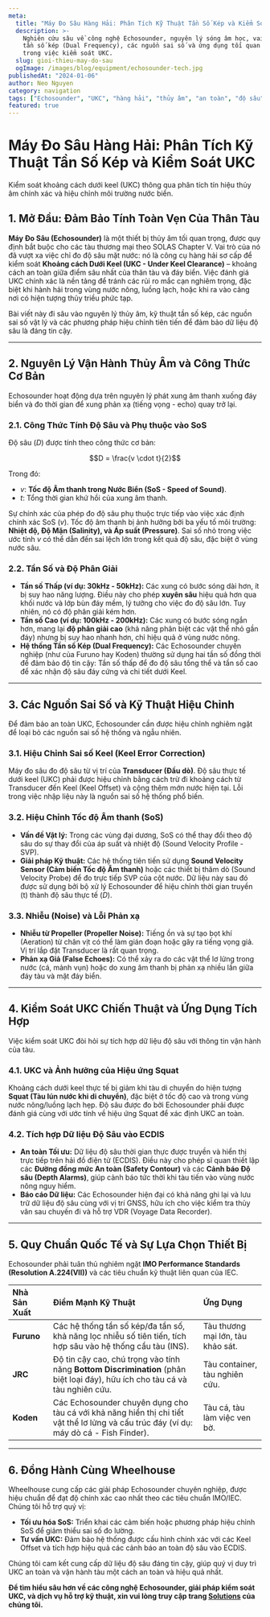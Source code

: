 ```yaml
---
meta:
  title: "Máy Đo Sâu Hàng Hải: Phân Tích Kỹ Thuật Tần Số Kép và Kiểm Soát UKC"
  description: >-
    Nghiên cứu sâu về công nghệ Echosounder, nguyên lý sóng âm học, vai trò của
    tần số kép (Dual Frequency), các nguồn sai số và ứng dụng tối quan trọng
    trong việc kiểm soát UKC.
  slug: gioi-thieu-may-do-sau
  ogImage: /images/blog/equipment/echosounder-tech.jpg
publishedAt: "2024-01-06"
author: Neo Nguyen
category: navigation
tags: ["Echosounder", "UKC", "hàng hải", "thủy âm", "an toàn", "độ sâu"]
featured: true
---
```


# Máy Đo Sâu Hàng Hải: Phân Tích Kỹ Thuật Tần Số Kép và Kiểm Soát UKC

<p className="text-xl text-gray-500 italic mb-8">
  Kiểm soát khoảng cách dưới keel (UKC) thông qua phân tích tín hiệu thủy âm
  chính xác và hiệu chỉnh môi trường nước biển.
</p>

## 1. Mở Đầu: Đảm Bảo Tính Toàn Vẹn Của Thân Tàu

**Máy Đo Sâu (Echosounder)** là một thiết bị thủy âm tối quan trọng, được quy định bắt buộc cho các tàu thương mại theo SOLAS Chapter V. Vai trò của nó đã vượt xa việc chỉ đo độ sâu mặt nước: nó là công cụ hàng hải sơ cấp để kiểm soát **Khoảng cách Dưới Keel (UKC - Under Keel Clearance)** – khoảng cách an toàn giữa điểm sâu nhất của thân tàu và đáy biển. Việc đánh giá UKC chính xác là nền tảng để tránh các rủi ro mắc cạn nghiêm trọng, đặc biệt khi hành hải trong vùng nước nông, luồng lạch, hoặc khi ra vào cảng nơi có hiện tượng thủy triều phức tạp.

Bài viết này đi sâu vào nguyên lý thủy âm, kỹ thuật tần số kép, các nguồn sai số vật lý và các phương pháp hiệu chỉnh tiên tiến để đảm bảo dữ liệu độ sâu là đáng tin cậy.

---

## 2. Nguyên Lý Vận Hành Thủy Âm và Công Thức Cơ Bản

Echosounder hoạt động dựa trên nguyên lý phát xung âm thanh xuống đáy biển và đo thời gian để xung phản xạ (tiếng vọng - echo) quay trở lại.

### 2.1. Công Thức Tính Độ Sâu và Phụ thuộc vào SoS

Độ sâu ($D$) được tính theo công thức cơ bản:

```math
D = \frac{v \cdot t}{2}
```

Trong đó:

- $v$: **Tốc độ Âm thanh trong Nước Biển (SoS - Speed of Sound)**.
- $t$: Tổng thời gian khứ hồi của xung âm thanh.

Sự chính xác của phép đo độ sâu phụ thuộc trực tiếp vào việc xác định chính xác SoS ($v$). Tốc độ âm thanh bị ảnh hưởng bởi ba yếu tố môi trường: **Nhiệt độ, Độ Mặn (Salinity), và Áp suất (Pressure)**. Sai số nhỏ trong việc ước tính $v$ có thể dẫn đến sai lệch lớn trong kết quả độ sâu, đặc biệt ở vùng nước sâu.

### 2.2. Tần Số và Độ Phân Giải

- **Tần số Thấp (ví dụ: 30kHz - 50kHz):** Các xung có bước sóng dài hơn, ít bị suy hao năng lượng. Điều này cho phép **xuyên sâu** hiệu quả hơn qua khối nước và lớp bùn đáy mềm, lý tưởng cho việc đo độ sâu lớn. Tuy nhiên, nó có độ phân giải kém hơn.
- **Tần số Cao (ví dụ: 100kHz - 200kHz):** Các xung có bước sóng ngắn hơn, mang lại **độ phân giải cao** (khả năng phân biệt các vật thể nhỏ gần đáy) nhưng bị suy hao nhanh hơn, chỉ hiệu quả ở vùng nước nông.
- **Hệ thống Tần số Kép (Dual Frequency):** Các Echosounder chuyên nghiệp (như của Furuno hay Koden) thường sử dụng hai tần số đồng thời để đảm bảo độ tin cậy: Tần số thấp để đo độ sâu tổng thể và tần số cao để xác nhận độ sâu đáy cứng và chi tiết dưới Keel.

---

## 3. Các Nguồn Sai Số và Kỹ Thuật Hiệu Chỉnh

Để đảm bảo an toàn UKC, Echosounder cần được hiệu chỉnh nghiêm ngặt để loại bỏ các nguồn sai số hệ thống và ngẫu nhiên.

### 3.1. Hiệu Chỉnh Sai số Keel (Keel Error Correction)

Máy đo sâu đo độ sâu từ vị trí của **Transducer (Đầu dò)**. Độ sâu thực tế dưới keel (UKC) phải được hiệu chỉnh bằng cách trừ đi khoảng cách từ Transducer đến Keel (Keel Offset) và cộng thêm mớn nước hiện tại. Lỗi trong việc nhập liệu này là nguồn sai số hệ thống phổ biến.

### 3.2. Hiệu Chỉnh Tốc độ Âm thanh (SoS)

- **Vấn đề Vật lý:** Trong các vùng đại dương, SoS có thể thay đổi theo độ sâu do sự thay đổi của áp suất và nhiệt độ (Sound Velocity Profile - SVP).
- **Giải pháp Kỹ thuật:** Các hệ thống tiên tiến sử dụng **Sound Velocity Sensor (Cảm biến Tốc độ Âm thanh)** hoặc các thiết bị thăm dò (Sound Velocity Probe) để đo trực tiếp SVP của cột nước. Dữ liệu này sau đó được sử dụng bởi bộ xử lý Echosounder để hiệu chỉnh thời gian truyền (t) thành độ sâu thực tế ($D$).

### 3.3. Nhiễu (Noise) và Lỗi Phản xạ

- **Nhiễu từ Propeller (Propeller Noise):** Tiếng ồn và sự tạo bọt khí (Aeration) từ chân vịt có thể làm gián đoạn hoặc gây ra tiếng vọng giả. Vị trí lắp đặt Transducer là rất quan trọng.
- **Phản xạ Giả (False Echoes):** Có thể xảy ra do các vật thể lơ lửng trong nước (cá, mảnh vụn) hoặc do xung âm thanh bị phản xạ nhiều lần giữa đáy tàu và mặt đáy biển.

---

## 4. Kiểm Soát UKC Chiến Thuật và Ứng Dụng Tích Hợp

Việc kiểm soát UKC đòi hỏi sự tích hợp dữ liệu độ sâu với thông tin vận hành của tàu.

### 4.1. UKC và Ảnh hưởng của Hiệu ứng Squat

Khoảng cách dưới keel thực tế bị giảm khi tàu di chuyển do hiện tượng **Squat (Tàu lún nước khi di chuyển)**, đặc biệt ở tốc độ cao và trong vùng nước nông/luồng lạch hẹp. Độ sâu được đo bởi Echosounder phải được đánh giá cùng với ước tính về hiệu ứng Squat để xác định UKC an toàn.

### 4.2. Tích hợp Dữ liệu Độ Sâu vào ECDIS

- **An toàn Tối ưu:** Dữ liệu độ sâu thời gian thực được truyền và hiển thị trực tiếp trên hải đồ điện tử (ECDIS). Điều này cho phép sĩ quan thiết lập các **Đường đồng mức An toàn (Safety Contour)** và các **Cảnh báo Độ sâu (Depth Alarms)**, giúp cảnh báo tức thời khi tàu tiến vào vùng nước nông nguy hiểm.
- **Báo cáo Dữ liệu:** Các Echosounder hiện đại có khả năng ghi lại và lưu trữ dữ liệu độ sâu cùng với vị trí GNSS, hữu ích cho việc kiểm tra thủy văn sau chuyến đi và hỗ trợ VDR (Voyage Data Recorder).

---

## 5. Quy Chuẩn Quốc Tế và Sự Lựa Chọn Thiết Bị

Echosounder phải tuân thủ nghiêm ngặt **IMO Performance Standards (Resolution A.224(VII))** và các tiêu chuẩn kỹ thuật liên quan của IEC.

| Nhà Sản Xuất | Điểm Mạnh Kỹ Thuật                                                                                                                      | Ứng Dụng                          |
| :----------- | :-------------------------------------------------------------------------------------------------------------------------------------- | :-------------------------------- |
| **Furuno**   | Các hệ thống tần số kép/đa tần số, khả năng lọc nhiễu số tiên tiến, tích hợp sâu vào hệ thống cầu tàu (INS).                            | Tàu thương mại lớn, tàu khảo sát. |
| **JRC**      | Độ tin cậy cao, chú trọng vào tính năng **Bottom Discrimination** (phân biệt loại đáy), hữu ích cho tàu cá và tàu nghiên cứu.           | Tàu container, tàu nghiên cứu.    |
| **Koden**    | Các Echosounder chuyên dụng cho tàu cá với khả năng hiển thị chi tiết vật thể lơ lửng và cấu trúc đáy (ví dụ: máy dò cá - Fish Finder). | Tàu cá, tàu làm việc ven bờ.      |

---

## 6. Đồng Hành Cùng Wheelhouse

Wheelhouse cung cấp các giải pháp Echosounder chuyên nghiệp, được hiệu chuẩn để đạt độ chính xác cao nhất theo các tiêu chuẩn IMO/IEC. Chúng tôi hỗ trợ quý vị:

- **Tối ưu hóa SoS:** Triển khai các cảm biến hoặc phương pháp hiệu chỉnh SoS để giảm thiểu sai số đo lường.
- **Tư vấn UKC:** Đảm bảo hệ thống được cấu hình chính xác với các Keel Offset và tích hợp hiệu quả các cảnh báo an toàn độ sâu vào ECDIS.

Chúng tôi cam kết cung cấp dữ liệu độ sâu đáng tin cậy, giúp quý vị duy trì UKC an toàn và vận hành tàu một cách an toàn và hiệu quả nhất.

**Để tìm hiểu sâu hơn về các công nghệ Echosounder, giải pháp kiểm soát UKC, và dịch vụ hỗ trợ kỹ thuật, xin vui lòng truy cập trang [Solutions](/solutions) của chúng tôi.**
